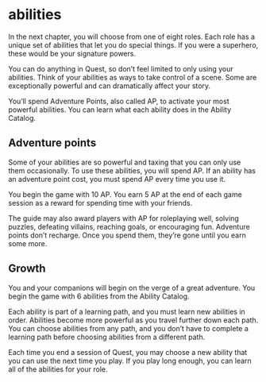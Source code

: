 # abilities
In the next chapter, you will choose
from one of eight roles. Each role
has a unique set of abilities that let
you do special things. If you were
a superhero, these would be your
signature powers.

You can do anything in Quest, so
don’t feel limited to only using your
abilities. Think of your abilities as
ways to take control of a scene.
Some are exceptionally powerful
and can dramatically affect your
story.

You’ll spend Adventure Points, also
called AP, to activate your most
powerful abilities.
You can learn what each ability
does in the Ability Catalog.

## Adventure points
Some of your abilities are so
powerful and taxing that you can
only use them occasionally. To use
these abilities, you will spend AP.
If an ability has an adventure point
cost, you must spend AP every time
you use it.

You begin the game with 10 AP.
You earn 5 AP at the end of each
game session as a reward for
spending time with your friends.

The guide may also award players
with AP for roleplaying well, solving
puzzles, defeating villains, reaching
goals, or encouraging fun.
Adventure points don’t recharge.
Once you spend them, they’re gone
until you earn some more.

## Growth
You and your companions will begin
on the verge of a great adventure.
You begin the game with 6 abilities
from the Ability Catalog.

Each ability is part of a learning
path, and you must learn new
abilities in order. Abilities become
more powerful as you travel further
down each path. You can choose
abilities from any path, and you
don’t have to complete a learning
path before choosing abilities from
a different path.

Each time you end a session of
Quest, you may choose a new
ability that you can use the next
time you play. If you play long
enough, you can learn all of the
abilities for your role.
